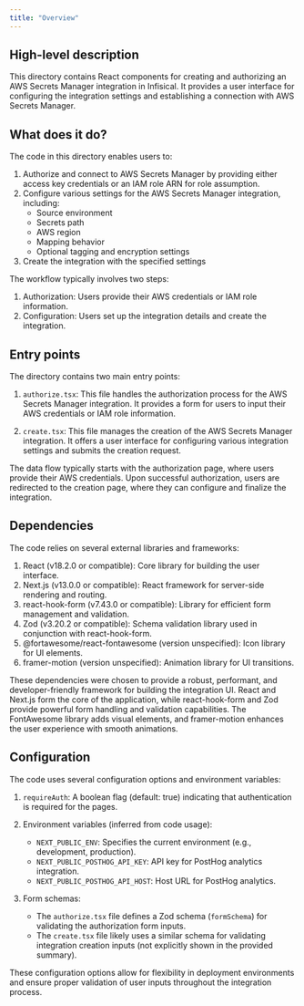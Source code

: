 ```yaml
---
title: "Overview"
---
```


## High-level description
This directory contains React components for creating and authorizing an AWS Secrets Manager integration in Infisical. It provides a user interface for configuring the integration settings and establishing a connection with AWS Secrets Manager.

## What does it do?
The code in this directory enables users to:

1. Authorize and connect to AWS Secrets Manager by providing either access key credentials or an IAM role ARN for role assumption.
2. Configure various settings for the AWS Secrets Manager integration, including:
   - Source environment
   - Secrets path
   - AWS region
   - Mapping behavior
   - Optional tagging and encryption settings
3. Create the integration with the specified settings

The workflow typically involves two steps:
1. Authorization: Users provide their AWS credentials or IAM role information.
2. Configuration: Users set up the integration details and create the integration.

## Entry points
The directory contains two main entry points:

1. `authorize.tsx`: This file handles the authorization process for the AWS Secrets Manager integration. It provides a form for users to input their AWS credentials or IAM role information.

2. `create.tsx`: This file manages the creation of the AWS Secrets Manager integration. It offers a user interface for configuring various integration settings and submits the creation request.

The data flow typically starts with the authorization page, where users provide their AWS credentials. Upon successful authorization, users are redirected to the creation page, where they can configure and finalize the integration.

## Dependencies
The code relies on several external libraries and frameworks:

1. React (v18.2.0 or compatible): Core library for building the user interface.
2. Next.js (v13.0.0 or compatible): React framework for server-side rendering and routing.
3. react-hook-form (v7.43.0 or compatible): Library for efficient form management and validation.
4. Zod (v3.20.2 or compatible): Schema validation library used in conjunction with react-hook-form.
5. @fortawesome/react-fontawesome (version unspecified): Icon library for UI elements.
6. framer-motion (version unspecified): Animation library for UI transitions.

These dependencies were chosen to provide a robust, performant, and developer-friendly framework for building the integration UI. React and Next.js form the core of the application, while react-hook-form and Zod provide powerful form handling and validation capabilities. The FontAwesome library adds visual elements, and framer-motion enhances the user experience with smooth animations.

## Configuration
The code uses several configuration options and environment variables:

1. `requireAuth`: A boolean flag (default: true) indicating that authentication is required for the pages.

2. Environment variables (inferred from code usage):
   - `NEXT_PUBLIC_ENV`: Specifies the current environment (e.g., development, production).
   - `NEXT_PUBLIC_POSTHOG_API_KEY`: API key for PostHog analytics integration.
   - `NEXT_PUBLIC_POSTHOG_API_HOST`: Host URL for PostHog analytics.

3. Form schemas:
   - The `authorize.tsx` file defines a Zod schema (`formSchema`) for validating the authorization form inputs.
   - The `create.tsx` file likely uses a similar schema for validating integration creation inputs (not explicitly shown in the provided summary).

These configuration options allow for flexibility in deployment environments and ensure proper validation of user inputs throughout the integration process.